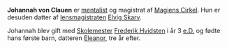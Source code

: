 {{title:Johannah Hvidsten}}
{{author:Laura Holmegaard}}
{{timestamp:2009-10-25T12:29:49Z}}
{{copyright:Johannah Hvidsten}}
'''Johannah von Clauen''' er [[mentalist]] og magistrat af [[Magiens Cirkel]].
Hun er desuden datter af [[lensmagistrat|lensmagistraten]] [[Elvig Skarv]].

Johannah blev gift med [[Skolemester]] [[Frederik Hvidsten]] i år 3 [[e.D.]] og fødte hans første barn, datteren [[Eleanor Hvidsten|Eleanor]], tre år efter.